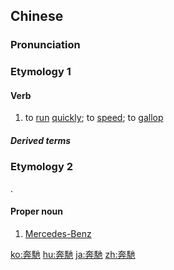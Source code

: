 {{also|奔驰}}
==Chinese==
{{zh-forms|s=奔驰}}
{{wikipedia|lang=zh}}

===Pronunciation===
{{zh-pron
|m=bēnchí
|c=ban1 ci4
|cat=v,pn
}}

===Etymology 1===

====Verb====
{{zh-verb}}

# {{lb|zh|of cars, horses, etc.}} to [[run]] [[quickly]]; to [[speed]]; to [[gallop]]

=====Derived terms=====
{{zh-der|奔馳如電|奔馳如雷}}

===Etymology 2===
{{zh-psm|Benz|lang=de}}.

====Proper noun====
{{zh-proper}}

# [[Mercedes-Benz]] {{gloss|[[brand]] and [[car]]}}

{{zh-cat|Advanced}}

[[ko:奔馳]]
[[hu:奔馳]]
[[ja:奔馳]]
[[zh:奔馳]]